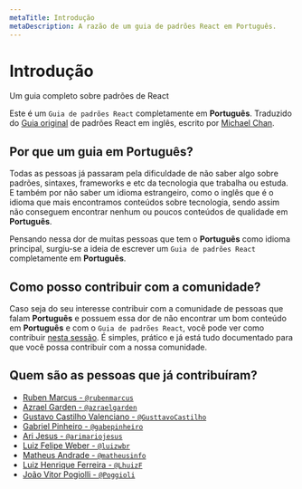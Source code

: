 ```yaml
---
metaTitle: Introdução
metaDescription: A razão de um guia de padrões React em Português.
---
```


# Introdução

<Description>
  Um guia completo sobre padrões de React
</Description>

Este é um `Guia de padrões React` completamente em **Português**. 
Traduzido do [Guia original](https://reactpatterns.com/) de padrões React em inglês, 
escrito por [Michael Chan](https://github.com/chantastic).


## Por que um guia em Português?
Todas as pessoas já passaram pela dificuldade de não saber algo sobre padrões, 
sintaxes, frameworks e etc da tecnologia que trabalha ou estuda. E também por 
não saber um idioma estrangeiro, como o inglês que é o idioma que mais encontramos 
conteúdos sobre tecnologia, sendo assim não conseguem encontrar nenhum ou poucos conteúdos 
de qualidade em **Português**.

Pensando nessa dor de muitas pessoas que tem o **Português** como idioma principal, 
surgiu-se a ideia de escrever um `Guia de padrões React` completamente em **Português**.

## Como posso contribuir com a comunidade?
Caso seja do seu interesse contribuir com a comunidade de pessoas que falam **Português**
e possuem essa dor de não encontrar um bom conteúdo em **Português** e com o `Guia de padrões React`, 
você pode ver como contribuir [nesta sessão](https://github.com/rubenmarcus/guiareact.org#contribua). É simples, prático e já 
está tudo documentado para que você possa contribuir com a nossa comunidade.

## Quem são as pessoas que já contribuíram?

- [Ruben Marcus - `@rubenmarcus`](https://github.com/rubenmarcus)
- [Azrael Garden - `@azraelgarden`](https://github.com/azraelgarden')
- [Gustavo Castilho Valenciano - `@GusttavoCastilho`](https://github.com/GusttavoCastilho)
- [Gabriel Pinheiro - `@gabepinheiro`](https://github.com/gabepinheiro)
- [Ari Jesus - `@arimariojesus`](https://github.com/arimariojesus)
- [Luiz Felipe Weber - `@luizwbr`](https://github.com/luizwbr)
- [Matheus Andrade - `@matheusinfo`](https://github.com/matheusinfo)
- [Luiz Henrique Ferreira - `@LhuizF`](https://github.com/LhuizF)
- [João Vitor Pogiolli - `@Poggioli`](https://github.com/Poggioli)
